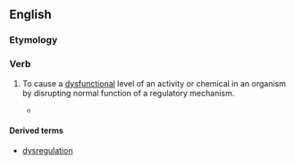 ==English==

===Etymology===
{{prefix|en|dys|regulate}}

===Verb===
{{en-verb}}

# {{lb|en|biology}} To cause a [[dysfunctional]] level of an activity or chemical in an organism by disrupting normal function of a regulatory mechanism.
#* {{quote-book|en|year=2010|author=[[w:Siddhartha Mukherjee|Siddhartha Mukherjee]]|title=[[w:The Emperor of All Maladies|The Emperor of All Maladies]] |publisher=Fourth Estate (2011)|page=285|passage=What, beyond abnormal, '''dysregulated''' cell division, was the common pathophysiological mechanism underlying cancer?}}
====Derived terms====
* [[dysregulation]]
